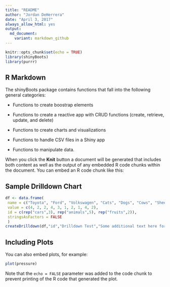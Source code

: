 ```yaml
---
title: "README"
author: "Jordan DeHerrera"
date: "April 3, 2017"
always_allow_html: yes
output:
  md_document:
    variant: markdown_github
---
```


```r
knitr::opts_chunk$set(echo = TRUE)
library(shinyBoots)
library(purrr)
```

## R Markdown

The shinyBoots package contains functions that fall into the following general categories:

* Functions to create boostrap elements

* Functions to create a reactive app with CRUD functions (create, retrieve, update, and delete)

* Functions to create charts and visualizations

* Functions to handle CSV files in a Shiny app

* Functions to manipulate data.

When you click the **Knit** button a document will be generated that includes both content as well as the output of any embedded R code chunks within the document. You can embed an R code chunk like this:

## Sample Drilldown Chart

```r
df <- data.frame(
 name = c("Toyota", "Ford", "Volkswagen", "Cats", "Dogs", "Cows", "Sheep", "Pigs", "Apple", "Oranges"),
 value = c(4, 2, 2, 4, 3, 1, 2, 1, 4, 2),
 id = c(rep("cars",3), rep("animals",5), rep("fruits",2)),
 stringsAsFactors = FALSE
 )
createDrilldown(df,"id","Drilldown Test","Some additional text here for subtitle")
```

## Including Plots

You can also embed plots, for example:

```r
plot(pressure)
```

Note that the `echo = FALSE` parameter was added to the code chunk to prevent printing of the R code that generated the plot.
